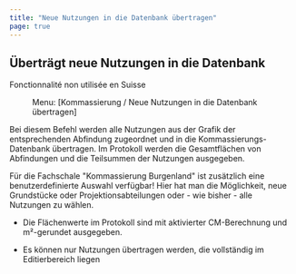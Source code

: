 ```yaml
---
title: "Neue Nutzungen in die Datenbank übertragen"
page: true
---
```

## &#220;bertr&#228;gt neue Nutzungen in die Datenbank
<Success>
 <Bold> Fonctionnalit&#233; non utilis&#233;e en Suisse </Bold> 
</Success>

<GeoMapper> <Menu> Menu: [Kommassierung / Neue Nutzungen in die Datenbank übertragen] </Menu> 

Bei diesem Befehl werden alle Nutzungen aus der Grafik der entsprechenden Abfindung zugeordnet und in die Kommassierungs-Datenbank &#252;bertragen.
Im Protokoll werden die Gesamtfl&#228;chen von Abfindungen und die Teilsummen der Nutzungen ausgegeben.

<Warning>
F&#252;r die Fachschale &quot;Kommassierung Burgenland&quot; ist zus&#228;tzlich eine benutzerdefinierte Auswahl verf&#252;gbar!
Hier hat man die M&#246;glichkeit, neue Grundst&#252;cke oder Projektionsabteilungen oder - wie bisher - alle Nutzungen zu w&#228;hlen. 
</Warning>



<Success>

- Die Fl&#228;chenwerte im Protokoll sind mit aktivierter CM-Berechnung und m&#178;-gerundet ausgegeben. 


- Es k&#246;nnen nur Nutzungen &#252;bertragen werden, die vollst&#228;ndig im Editierbereich liegen




</Success>


</GeoMapper>

